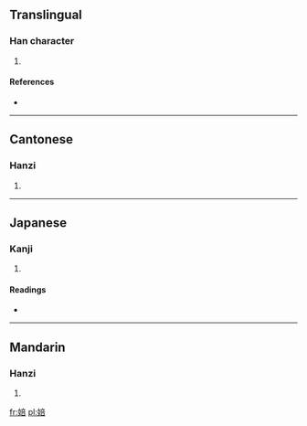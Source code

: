 ==Translingual==

===Han character===
{{Han char|rn=38|rad=女|as=08|sn=11|four=4046<sub>1</sub>|canj=女卜廿口 (VYTR)}}

# {{defn|Han|sort=女08}}

====References====
* {{Han ref|kx=0264.040|dkj=06388|dj=0530.250|hdz=21061.010|uh=5A44|ud=23108|bh=D4E0|bd=54496}}

----

==Cantonese==

===Hanzi===
{{yue-hanzi|jyut=|y=[[pau3]]}}

# {{defn|lang=yue|sort=女08}}

----

==Japanese==

===Kanji===
{{ja-kanji|grade=|rs=女08}}

# {{defn|lang=ja|sort=女08}}

====Readings====
* {{ja-readings|on=[[ほう]] (hō), [[ぶ]] (bu), [[ばい]] (bai)|kun=[[おろか]] (oroka), [[みにくい]] (minikui)}}

----

==Mandarin==

===Hanzi===
{{cmn-hanzi|pin=[[pǒu]] ([[pou3]])|wg=p'ou<sup>3</sup>}}

# {{defn|lang=cmn|sort=女08}}

[[fr:婄]]
[[pl:婄]]